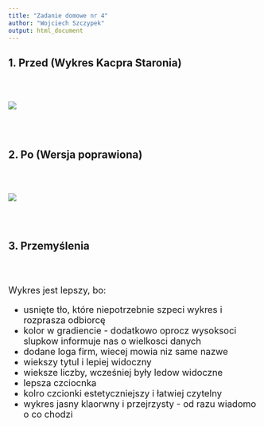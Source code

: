 ```yaml
---
title: "Zadanie domowe nr 4"
author: "Wojciech Szczypek"
output: html_document
---
```

  
## 1. Przed (Wykres Kacpra Staronia)

<br>
<br>

<img src = "wykresy/stary_wykres.png">

<br>
<br>

## 2. Po (Wersja poprawiona)

<br>
<br>

<img src = "wykresy/nowy_wykres.png">

<br>
<br>

## 3. Przemyślenia

<br>
<br>

<font size="4"> 
Wykres jest lepszy, bo:

- usnięte tło, które niepotrzebnie szpeci wykres i rozprasza odbiorcę
- kolor w gradiencie - dodatkowo oprocz wysoksoci slupkow informuje nas o wielkosci danych
- dodane loga firm, wiecej mowia niz same nazwe
- wiekszy tytul i lepiej widoczny
- wieksze liczby, wcześniej były ledow widoczne
- lepsza czciocnka
- kolro czcionki estetyczniejszy i łatwiej czytelny
- wykres jasny klaorwny i przejrzysty - od razu wiadomo o co chodzi

</font>